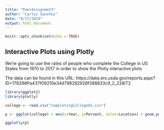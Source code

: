 ```yaml
---
title: "PeerAssignmet3"
author: "Carlos Sanchez"
date: "9/17/2019"
output: html_document
---
```


```r
knitr::opts_chunk$set(echo = TRUE)
```

## Interactive Plots using Plotly

We're going to use the rates of people who complete the College in US States from 1970 to 2017 in order to show the Plotly interactive plots

The data can be found in this URL: 
    https://data.ers.usda.gov/reports.aspx?ID=17829#Pa437f09210e34d798292928f388833c9_2_228iT2
 
 
```r
library(ggplot2)
library(plotly)

college <- read.csv("CompletingCollegeUS.csv")

p <- ggplot(college) + aes(x=Year, y=Percent, color=Location) + geom_point() + ggtitle("College completion rates in US, 1970-2017")

ggplotly(p)
```
